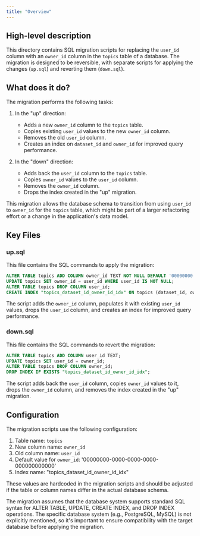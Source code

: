 ```yaml
---
title: "Overview"
---
```


## High-level description
This directory contains SQL migration scripts for replacing the `user_id` column with an `owner_id` column in the `topics` table of a database. The migration is designed to be reversible, with separate scripts for applying the changes (`up.sql`) and reverting them (`down.sql`).

## What does it do?
The migration performs the following tasks:

1. In the "up" direction:
   - Adds a new `owner_id` column to the `topics` table.
   - Copies existing `user_id` values to the new `owner_id` column.
   - Removes the old `user_id` column.
   - Creates an index on `dataset_id` and `owner_id` for improved query performance.

2. In the "down" direction:
   - Adds back the `user_id` column to the `topics` table.
   - Copies `owner_id` values to the `user_id` column.
   - Removes the `owner_id` column.
   - Drops the index created in the "up" migration.

This migration allows the database schema to transition from using `user_id` to `owner_id` for the `topics` table, which might be part of a larger refactoring effort or a change in the application's data model.

## Key Files

### up.sql
This file contains the SQL commands to apply the migration:

```sql
ALTER TABLE topics ADD COLUMN owner_id TEXT NOT NULL DEFAULT '00000000-0000-0000-0000-000000000000';
UPDATE topics SET owner_id = user_id WHERE user_id IS NOT NULL;
ALTER TABLE topics DROP COLUMN user_id;
CREATE INDEX "topics_dataset_id_owner_id_idx" ON topics (dataset_id, owner_id);
```

The script adds the `owner_id` column, populates it with existing `user_id` values, drops the `user_id` column, and creates an index for improved query performance.

### down.sql
This file contains the SQL commands to revert the migration:

```sql
ALTER TABLE topics ADD COLUMN user_id TEXT;
UPDATE topics SET user_id = owner_id;
ALTER TABLE topics DROP COLUMN owner_id;
DROP INDEX IF EXISTS "topics_dataset_id_owner_id_idx";
```

The script adds back the `user_id` column, copies `owner_id` values to it, drops the `owner_id` column, and removes the index created in the "up" migration.

## Configuration
The migration scripts use the following configuration:

1. Table name: `topics`
2. New column name: `owner_id`
3. Old column name: `user_id`
4. Default value for `owner_id`: '00000000-0000-0000-0000-000000000000'
5. Index name: "topics_dataset_id_owner_id_idx"

These values are hardcoded in the migration scripts and should be adjusted if the table or column names differ in the actual database schema.

The migration assumes that the database system supports standard SQL syntax for ALTER TABLE, UPDATE, CREATE INDEX, and DROP INDEX operations. The specific database system (e.g., PostgreSQL, MySQL) is not explicitly mentioned, so it's important to ensure compatibility with the target database before applying the migration.
